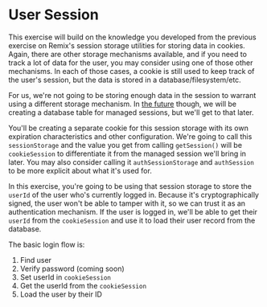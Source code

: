 # User Session

This exercise will build on the knowledge you developed from the previous
exercise on Remix's session storage utilities for storing data in cookies.
Again, there are other storage mechanisms available, and if you need to track a
lot of data for the user, you may consider using one of those other mechanisms.
In each of those cases, a cookie is still used to keep track of the user's
session, but the data is stored in a database/filesystem/etc.

For us, we're not going to be storing enough data in the session to warrant
using a different storage mechanism. In [the future](/09) though, we will be
creating a database table for managed sessions, but we'll get to that later.

You'll be creating a separate cookie for this session storage with its own
expiration characteristics and other configuration. We're going to call this
`sessionStorage` and the value you get from calling `getSession()` will be
`cookieSession` to differentiate it from the managed session we'll bring in
later. You may also consider calling it `authSessionStorage` and `authSession`
to be more explicit about what it's used for.

In this exercise, you're going to be using that session storage to store the
`userId` of the user who's currently logged in. Because it's cryptographically
signed, the user won't be able to tamper with it, so we can trust it as an
authentication mechanism. If the user is logged in, we'll be able to get their
`userId` from the `cookieSession` and use it to load their user record from the
database.

The basic login flow is:

1. Find user
2. Verify password (coming soon)
3. Set userId in `cookieSession`
4. Get the userId from the `cookieSession`
5. Load the user by their ID
